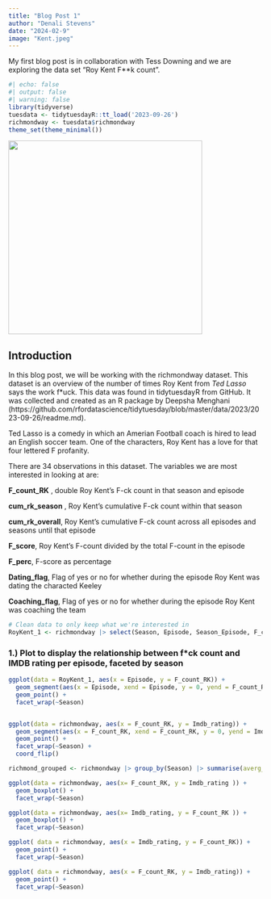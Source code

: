```yaml
---
title: "Blog Post 1"
author: "Denali Stevens"
date: "2024-02-9"
image: "Kent.jpeg"
---
```


My first blog post is in collaboration with Tess Downing and we are exploring the data set "Roy Kent F**k count".

```r
#| echo: false
#| output: false
#| warning: false
library(tidyverse)
tuesdata <- tidytuesdayR::tt_load('2023-09-26')
richmondway <- tuesdata$richmondway
theme_set(theme_minimal())
```
![](lasso.jpg){width=4in}




## Introduction

In this blog post, we will be working with the richmondway dataset. This dataset is an overview of the number of times Roy Kent from _Ted Lasso_ says the work f*uck. This data was found in tidytuesdayR from GitHub. It was collected and created as an R package by Deepsha Menghani (https://github.com/rfordatascience/tidytuesday/blob/master/data/2023/2023-09-26/readme.md). 

Ted Lasso is a comedy in which an Amerian Football coach is hired to lead an English soccer team. One of the characters, Roy Kent has a love for that four lettered F profanity. 

There are 34 observations in this dataset. The variables we are most interested in looking at are:

**F_count_RK** , double	Roy Kent's F-ck count in that season and episode

**cum_rk_season** , Roy Kent's cumulative F-ck count within that season

**cum_rk_overall**, Roy Kent's cumulative F-ck count across all episodes and seasons until that episode

**F_score**, Roy Kent's F-count divided by the total F-count in the episode

**F_perc**, 	F-score as percentage

**Dating_flag**, Flag of yes or no for whether during the episode Roy Kent was dating the characted Keeley

**Coaching_flag**, Flag of yes or no for whether during the episode Roy Kent was coaching the team

```r
# Clean data to only keep what we're interested in
RoyKent_1 <- richmondway |> select(Season, Episode, Season_Episode, F_count_RK, Imdb_rating) 

```


### 1.) Plot to display the relationship between f*ck count and IMDB rating per episode, faceted by season
```r
ggplot(data = RoyKent_1, aes(x = Episode, y = F_count_RK)) +
  geom_segment(aes(x = Episode, xend = Episode, y = 0, yend = F_count_RK)) +
  geom_point() +
  facet_wrap(~Season)


ggplot(data = richmondway, aes(x = F_count_RK, y = Imdb_rating)) +
  geom_segment(aes(x = F_count_RK, xend = F_count_RK, y = 0, yend = Imdb_rating)) +
  geom_point() +
  facet_wrap(~Season) +
  coord_flip()

richmond_grouped <- richmondway |> group_by(Season) |> summarise(averg_FK = mean(F_count_RK), averg_score = mean(Imdb_rating))

ggplot(data = richmondway, aes(x= F_count_RK, y = Imdb_rating )) +
  geom_boxplot() +
  facet_wrap(~Season)

ggplot(data = richmondway, aes(x= Imdb_rating, y = F_count_RK )) +
  geom_boxplot() +
  facet_wrap(~Season)

ggplot( data = richmondway, aes(x = Imdb_rating, y = F_count_RK)) +
  geom_point() +
  facet_wrap(~Season)

ggplot( data = richmondway, aes(x = F_count_RK, y = Imdb_rating)) +
  geom_point() +
  facet_wrap(~Season) 
```



